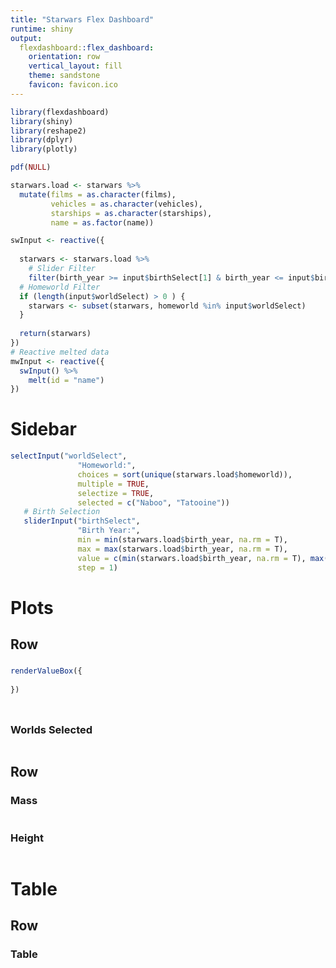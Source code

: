 ```yaml
---
title: "Starwars Flex Dashboard"
runtime: shiny
output: 
  flexdashboard::flex_dashboard:
    orientation: row
    vertical_layout: fill
    theme: sandstone
    favicon: favicon.ico
---
```


```r
library(flexdashboard)
library(shiny)
library(reshape2)
library(dplyr)
library(plotly)

pdf(NULL)

starwars.load <- starwars %>%
  mutate(films = as.character(films),
         vehicles = as.character(vehicles),
         starships = as.character(starships),
         name = as.factor(name))

swInput <- reactive({
  
  starwars <- starwars.load %>%
    # Slider Filter
    filter(birth_year >= input$birthSelect[1] & birth_year <= input$birthSelect[2])
  # Homeworld Filter
  if (length(input$worldSelect) > 0 ) {
    starwars <- subset(starwars, homeworld %in% input$worldSelect)
  }
  
  return(starwars)
})
# Reactive melted data
mwInput <- reactive({
  swInput() %>%
    melt(id = "name")
})
```

Sidebar {.sidebar}
=====================================

```r
selectInput("worldSelect",
               "Homeworld:",
               choices = sort(unique(starwars.load$homeworld)),
               multiple = TRUE,
               selectize = TRUE,
               selected = c("Naboo", "Tatooine"))
   # Birth Selection
   sliderInput("birthSelect",
               "Birth Year:",
               min = min(starwars.load$birth_year, na.rm = T),
               max = max(starwars.load$birth_year, na.rm = T),
               value = c(min(starwars.load$birth_year, na.rm = T), max(starwars.load$birth_year, na.rm = T)),
               step = 1)
```

Plots
=====================================

Row 
-------------------------------------

###

```r
renderValueBox({
  
})
```

###

```r

```

### Worlds Selected

```r

```

Row {.tabset .tabset-fade}
-------------------------------------

### Mass

```r

```

### Height

```r

```

Table
=====================================

Row 
-------------------------------------

### Table 

```r

```